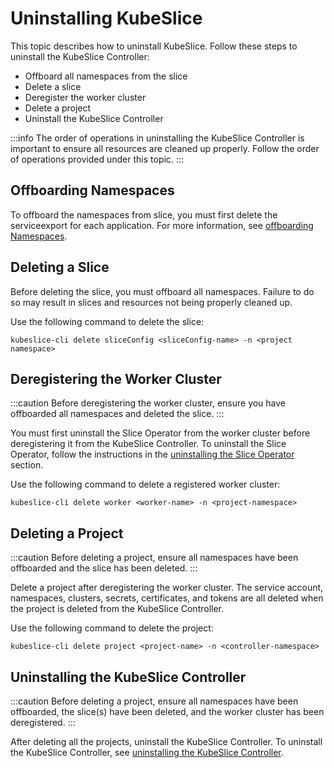 # Uninstalling KubeSlice

This topic describes how to uninstall KubeSlice. Follow these steps to uninstall the KubeSlice Controller:

- Offboard all namespaces from the slice
- Delete a slice
- Deregister the worker cluster
- Delete a project
- Uninstall the KubeSlice Controller

:::info
The order of operations in uninstalling the KubeSlice Controller is important to ensure all resources are cleaned up properly. Follow the 
order of operations provided under this topic.
:::

## Offboarding Namespaces
To offboard the namespaces from slice, you must first delete the serviceexport for each application. For more information, see 
[offboarding Namespaces](/versioned_docs/version-0.4.0/getting-started-with-cloud-clusters/uninstalling-kubeslice/offboarding-namespaces.mdx).

 
## Deleting a Slice
Before deleting the slice, you must offboard all namespaces. Failure to do so may result in slices and resources not being properly cleaned up.

Use the following command to delete the slice:
```
kubeslice-cli delete sliceConfig <sliceConfig-name> -n <project namespace>
```
   
## Deregistering the Worker Cluster
:::caution
Before deregistering the worker cluster, ensure you have offboarded all namespaces and deleted the slice.
::: 

You must first uninstall the Slice Operator from the worker cluster before deregistering it from the KubeSlice Controller. To uninstall
the Slice Operator, follow the instructions in the [uninstalling the Slice Operator](/versioned_docs/version-0.4.0/getting-started-with-cloud-clusters/uninstalling-kubeslice/deregistering-the-worker-cluster.mdx#uninstalling-the-slice-operator) 
section.

Use the following command to delete a registered worker cluster:
```
kubeslice-cli delete worker <worker-name> -n <project-namespace>
```

## Deleting a Project
:::caution
Before deleting a project, ensure all namespaces have been offboarded and the slice has been deleted.
:::

Delete a project after deregistering the worker cluster. The service account, namespaces, clusters, secrets, certificates, and tokens 
are all deleted when the project is deleted from the KubeSlice Controller.
   
Use the following command to delete the project:
```
kubeslice-cli delete project <project-name> -n <controller-namespace>
```

## Uninstalling the KubeSlice Controller
:::caution
Before deleting a project, ensure all namespaces have been offboarded, the slice(s) have been deleted, and the worker cluster has been deregistered.
:::
  
After deleting all the projects, uninstall the KubeSlice Controller. To uninstall the KubeSlice Controller, see
[uninstalling the KubeSlice Controller](/versioned_docs/version-0.4.0/getting-started-with-cloud-clusters/uninstalling-kubeslice/uninstalling-the-kubeslice-controller).
